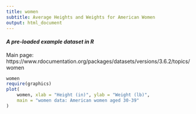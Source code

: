 ```yaml
---
title: women
subtitle: Average Heights and Weights for American Women
output: html_document
---
```


#### *A pre-loaded example dataset in R*
Main page: https://www.rdocumentation.org/packages/datasets/versions/3.6.2/topics/women

```r
women
require(graphics)
plot(
    women, xlab = "Height (in)", ylab = "Weight (lb)",
    main = "women data: American women aged 30-39"
)
```
